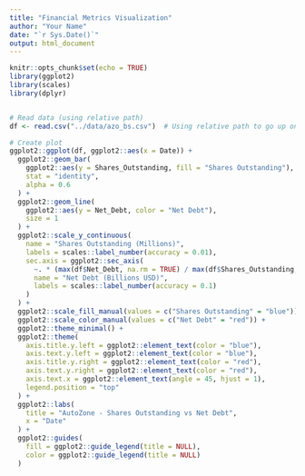 ```yaml
---
title: "Financial Metrics Visualization"
author: "Your Name"
date: "`r Sys.Date()`"
output: html_document
---
```


```r
knitr::opts_chunk$set(echo = TRUE)
library(ggplot2)
library(scales)
library(dplyr)


# Read data (using relative path)
df <- read.csv("../data/azo_bs.csv")  # Using relative path to go up one level

# Create plot
ggplot2::ggplot(df, ggplot2::aes(x = Date)) +
  ggplot2::geom_bar(
    ggplot2::aes(y = Shares_Outstanding, fill = "Shares Outstanding"),
    stat = "identity",
    alpha = 0.6
  ) +
  ggplot2::geom_line(
    ggplot2::aes(y = Net_Debt, color = "Net Debt"),
    size = 1
  ) +
  ggplot2::scale_y_continuous(
    name = "Shares Outstanding (Millions)",
    labels = scales::label_number(accuracy = 0.01),
    sec.axis = ggplot2::sec_axis(
      ~. * (max(df$Net_Debt, na.rm = TRUE) / max(df$Shares_Outstanding, na.rm = TRUE)),
      name = "Net Debt (Billions USD)",
      labels = scales::label_number(accuracy = 0.1)
    )
  ) +
  ggplot2::scale_fill_manual(values = c("Shares Outstanding" = "blue")) +
  ggplot2::scale_color_manual(values = c("Net Debt" = "red")) +
  ggplot2::theme_minimal() +
  ggplot2::theme(
    axis.title.y.left = ggplot2::element_text(color = "blue"),
    axis.text.y.left = ggplot2::element_text(color = "blue"),
    axis.title.y.right = ggplot2::element_text(color = "red"),
    axis.text.y.right = ggplot2::element_text(color = "red"),
    axis.text.x = ggplot2::element_text(angle = 45, hjust = 1),
    legend.position = "top"
  ) +
  ggplot2::labs(
    title = "AutoZone - Shares Outstanding vs Net Debt",
    x = "Date"
  ) +
  ggplot2::guides(
    fill = ggplot2::guide_legend(title = NULL),
    color = ggplot2::guide_legend(title = NULL)
  )
```

